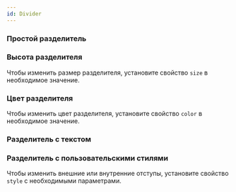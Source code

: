 ```yaml
---
id: Divider
---
```



### Простой разделитель

<Example
    component={Simple}
    source={simpleSource}
/>

### Высота разделителя

Чтобы изменить размер разделителя, установите свойство `size` в необходимое значение.

<Example
    component={DividerSize}
    source={sizeDividerSource}
/>

### Цвет разделителя

Чтобы изменить цвет разделителя, установите свойство `color` в необходимое значение.

<Example
    component={DividerColor}
    source={colorDividerSource}
/>

### Разделитель с текстом

<Example
    component={WithText}
    source={withTextSource}
/>

### Разделитель с пользовательскими стилями

Чтобы изменить внешние или внутренние отступы, установите свойство `style` с необходимыми параметрами.

<Example
    component={WithStyles}
    source={withStylesSource}
/>
